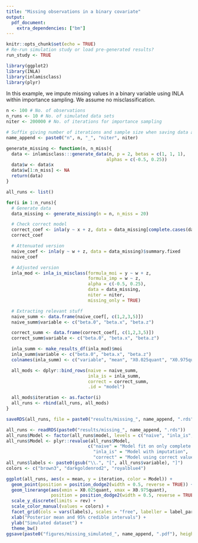 ```yaml
---
title: "Missing observations in a binary covariate"
output: 
  pdf_document:
    extra_dependencies: ["bm"]
---
```


```r
knitr::opts_chunk$set(echo = TRUE)
# Re-run simulation study or load pre-generated results?
run_study <- TRUE
```

```r
library(ggplot2)
library(INLA)
library(inlamisclass)
library(plyr)
```

In this example, we impute missing values in a binary variable using INLA within importance sampling. We assume no misclassification. 


```r
n <- 100 # No. of observations
n_runs <- 10 # No. of simulated data sets
niter <- 200000 # No. of iterations for importance sampling

# Suffix giving number of iterations and sample size when saving data and models
name_append <- paste0("n", n, "_", "niter", niter)
```

```r
generate_missing <- function(n, n_miss){
  data <- inlamisclass:::generate_data(n, p = 2, betas = c(1, 1, 1), 
                                      alphas = c(-0.5, 0.25))
  data$w <- data$x
  data$w[1:n_miss] <- NA
  return(data)
}
```


```r
all_runs <- list()

for(i in 1:n_runs){
  # Generate data
  data_missing <- generate_missing(n = n, n_miss = 20)

  # Check correct model
  correct_coef <- inla(y ~ x + z, data = data_missing[complete.cases(data_missing),])$summary.fixed
  correct_coef

  # Attenuated version
  naive_coef <- inla(y ~ w + z, data = data_missing)$summary.fixed
  naive_coef

  # Adjusted version
  inla_mod <- inla_is_misclass(formula_moi = y ~ w + z,
                               formula_imp = w ~ z,
                               alpha = c(-0.5, 0.25),
                               data = data_missing,
                               niter = niter,
                               missing_only = TRUE)

  # Extracting relevant stuff
  naive_summ <- data.frame(naive_coef[, c(1,2,3,5)])
  naive_summ$variable <- c("beta.0", "beta.x", "beta.z")

  correct_summ <- data.frame(correct_coef[, c(1,2,3,5)])
  correct_summ$variable <- c("beta.0", "beta.x", "beta.z")

  inla_summ <- make_results_df(inla_mod)$moi
  inla_summ$variable <- c("beta.0", "beta.x", "beta.z")
  colnames(inla_summ) <- c("variable", "mean", "X0.025quant", "X0.975quant")

  all_mods <- dplyr::bind_rows(naive = naive_summ,
                               inla_is = inla_summ,
                               correct = correct_summ,
                               .id = "model")

  all_mods$iteration <- as.factor(i)
  all_runs <- rbind(all_runs, all_mods)
}

saveRDS(all_runs, file = paste0("results/missing_", name_append, ".rds"))
```


```r
all_runs <- readRDS(paste0("results/missing_", name_append, ".rds"))
all_runs$Model <- factor(all_runs$model, levels = c("naive", "inla_is", "correct"))
all_runs$Model <- plyr::revalue(all_runs$Model, 
                               c("naive" = "Model fit on only complete observations", 
                                 "inla_is" = "Model with imputation", 
                                 "correct" = "Model using correct value for missing observations"))
all_runs$labels <- paste0(gsub("\\.", "[", all_runs$variable), "]")
colors <- c("brown3", "darkgoldenrod2", "royalblue4")
```


```r
ggplot(all_runs, aes(x = mean, y = iteration, color = Model)) +
  geom_point(position = position_dodge2(width = 0.5, reverse = TRUE)) +
  geom_linerange(aes(xmin = X0.025quant, xmax = X0.975quant),
                 position = position_dodge2(width = 0.5, reverse = TRUE)) +
  scale_y_discrete(limits = rev) +
  scale_color_manual(values = colors) +
  facet_grid(cols = vars(labels), scales = "free", labeller = label_parsed) +
  xlab("Posterior mean and 95% credible intervals") +
  ylab("Simulated dataset") +
  theme_bw() 
ggsave(paste0("figures/missing_simulated_", name_append, ".pdf"), height = 4.5, width = 8)
```
